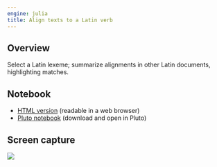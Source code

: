 ```yaml
---
engine: julia
title: Align texts to a Latin verb
---
```



## Overview

Select a Latin lexeme; summarize alignments in other Latin documents, highlighting matches.


## Notebook

- [HTML version](./alignvis-latin-to-latin.html) (readable in a web browser)
- [Pluto notebook](https://raw.githubusercontent.com/neelsmith/complutensian-texts/refs/heads/main/pluto/alignments/alignvis-latin-to-latin.jl) (download and open in Pluto)

## Screen capture

![](./align-to-latin.png)